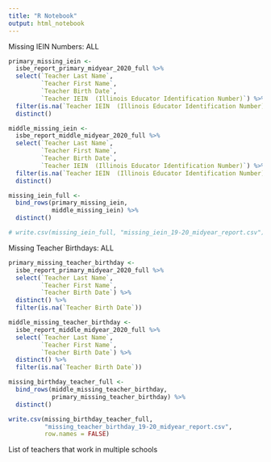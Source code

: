 ```yaml
---
title: "R Notebook"
output: html_notebook
---
```


Missing IEIN Numbers: ALL
```r
primary_missing_iein <- 
  isbe_report_primary_midyear_2020_full %>%
  select(`Teacher Last Name`, 
         `Teacher First Name`, 
         `Teacher Birth Date`, 
         `Teacher IEIN  (Illinois Educator Identification Number)`) %>%
  filter(is.na(`Teacher IEIN  (Illinois Educator Identification Number)`)) %>%
  distinct()

middle_missing_iein <- 
  isbe_report_middle_midyear_2020_full %>%
  select(`Teacher Last Name`, 
         `Teacher First Name`, 
         `Teacher Birth Date`, 
         `Teacher IEIN  (Illinois Educator Identification Number)`) %>%
  filter(is.na(`Teacher IEIN  (Illinois Educator Identification Number)`)) %>%
  distinct()

missing_iein_full <- 
  bind_rows(primary_missing_iein, 
            middle_missing_iein) %>%
  distinct()

# write.csv(missing_iein_full, "missing_iein_19-20_midyear_report.csv")
```

Missing Teacher Birthdays: ALL
```r
primary_missing_teacher_birthday <- 
  isbe_report_primary_midyear_2020_full %>%
  select(`Teacher Last Name`, 
         `Teacher First Name`, 
         `Teacher Birth Date`) %>%
  distinct() %>%
  filter(is.na(`Teacher Birth Date`))

middle_missing_teacher_birthday <- 
  isbe_report_middle_midyear_2020_full %>%
  select(`Teacher Last Name`, 
         `Teacher First Name`, 
         `Teacher Birth Date`) %>%
  distinct() %>%
  filter(is.na(`Teacher Birth Date`))

missing_birthday_teacher_full <- 
  bind_rows(middle_missing_teacher_birthday, 
            primary_missing_teacher_birthday) %>%
  distinct()

write.csv(missing_birthday_teacher_full, 
          "missing_teacher_birthday_19-20_midyear_report.csv", 
          row.names = FALSE)

```

List of teachers that work in multiple schools

```r

```

